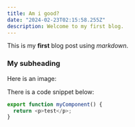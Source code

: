 ```yaml
---
title: Am i good?
date: "2024-02-23T02:15:58.255Z"
description: Welcome to my first blog.
---
```


This is my **first** blog post using _markdown_.

### My subheading

Here is an image:

There is a code snippet below:

```ts
export function myComponent() {
  return <p>test</p>;
}
```

